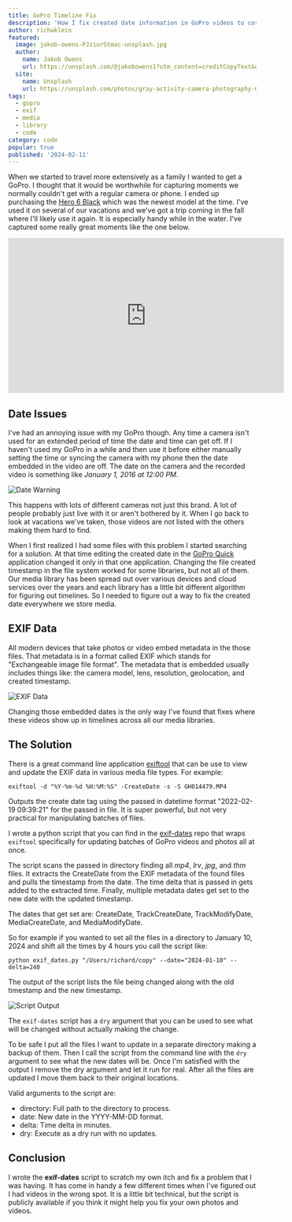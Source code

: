 ```yaml
---
title: GoPro Timeline Fix
description: 'How I fix created date information in GoPro videos to correctly locate the media in my library timelines.'
author: richwklein
featured:
  image: jakob-owens-PJziurStmac-unsplash.jpg
  author:
    name: Jakob Owens
    url: https://unsplash.com/@jakobowens1?utm_content=creditCopyText&utm_medium=referral&utm_source=unsplash
  site:
    name: Unsplash
    url: https://unsplash.com/photos/gray-activity-camera-photography-OLx2ur13jXc?utm_content=creditCopyText&utm_medium=referral&utm_source=unsplash
tags:
  - gopro
  - exif
  - media
  - library
  - code
category: code
popular: true
published: '2024-02-11'
---
```


When we started to travel more extensively as a family I wanted to get a GoPro. I thought that it would be worthwhile for capturing moments we normally couldn't get with a regular camera or phone. I ended up purchasing the [Hero 6 Black](https://www.amazon.com/GoPro-HERO6-Black-Waterproof-Digital/dp/B074X5WPC5) which was the newest model at the time. I've used it on several of our vacations and we've got a trip coming in the fall where I'll likely use it again. It is especially handy while in the water. I've captured some really great moments like the one below.

<iframe
  width="560"
  height="315"
  src="https://www.youtube.com/embed/IRFGZpP04MQ?si=lbEt5v6q0TmvDBIw"
  title="YouTube video player"
  frameborder="0"
  allow="accelerometer; autoplay; clipboard-write; encrypted-media; gyroscope; picture-in-picture; web-share"
  allowfullscreen
></iframe>

## Date Issues

I've had an annoying issue with my GoPro though. Any time a camera isn't used for an extended period of time the date and time can get off. If I haven't used my GoPro in a while and then use it before either manually setting the time or syncing the camera with my phone then the date embedded in the video are off. The date on the camera and the recorded video is something like _January 1, 2016 at 12:00 PM_.

![Date Warning](./date-warning.png 'GoPro Quick date warning')

This happens with lots of different cameras not just this brand. A lot of people probably just live with it or aren't bothered by it. When I go back to look at vacations we've taken, those videos are not listed with the others making them hard to find.

When I first realized I had some files with this problem I started searching for a solution. At that time editing the created date in the [GoPro Quick](https://gopro.com/en/us/shop/quik-app-video-photo-editor) application changed it only in that one application. Changing the file created timestamp in the file system worked for some libraries, but not all of them. Our media library has been spread out over various devices and cloud services over the years and each library has a little bit different algorithm for figuring out timelines. So I needed to figure out a way to fix the created date everywhere we store media.

## EXIF Data

All modern devices that take photos or video embed metadata in the those files. That metadata is in a format called EXIF which stands for "Exchangeable image file format". The metadata that is embedded usually includes things like: the camera model, lens, resolution, geolocation, and created timestamp.

![EXIF Data](./exif-data.png 'EXIF data display in Mac Photos')

Changing those embedded dates is the only way I've found that fixes where these videos show up in timelines across all our media libraries.

## The Solution

There is a great command line application [exiftool](https://exiftool.org/) that can be use to view and update the EXIF data in various media file types. For example:

```shell
exiftool -d "%Y-%m-%d %H:%M:%S" -CreateDate -s -S GH014479.MP4

```

Outputs the create date tag using the passed in datetime format "2022-02-19 09:39:21" for the passed in file. It is super powerful, but not very practical for manipulating batches of files.

I wrote a python script that you can find in the [exif-dates](https://github.com/richwklein/exif-dates) repo that wraps `exiftool` specifically for updating batches of GoPro videos and photos all at once.

The script scans the passed in directory finding all _mp4_, _lrv_, _jpg_, and _thm_ files. It extracts the CreateDate from the EXIF metadata of the found files and pulls the timestamp from the date. The time delta that is passed in gets added to the extracted time. Finally, multiple metadata dates get set to the new date with the updated timestamp.

The dates that get set are: CreateDate, TrackCreateDate, TrackModifyDate, MediaCreateDate, and MediaModifyDate.

So for example if you wanted to set all the files in a directory to January 10, 2024 and shift all the times by 4 hours you call the script like:

```shell
python exif_dates.py "/Users/richard/copy" --date="2024-01-10" --delta=240
```

The output of the script lists the file being changed along with the old timestamp and the new timestamp.

![Script Output](./script-output.png 'exif-date python script output')

The `exif-dates` script has a `dry` argument that you can be used to see what will be changed without actually making the change.

To be safe I put all the files I want to update in a separate directory making a backup of them. Then I call the script from the command line with the `dry` argument to see what the new dates will be. Once I'm satisfied with the output I remove the dry argument and let it run for real. After all the files are updated I move them back to their original locations.

Valid arguments to the script are:

- directory: Full path to the directory to process.
- date: New date in the YYYY-MM-DD format.
- delta: Time delta in minutes.
- dry: Execute as a dry run with no updates.

## Conclusion

I wrote the **exif-dates** script to scratch my own itch and fix a problem that I was having. It has come in handy a few different times when I've figured out I had videos in the wrong spot. It is a little bit technical, but the script is publicly available if you think it might help you fix your own photos and videos.
